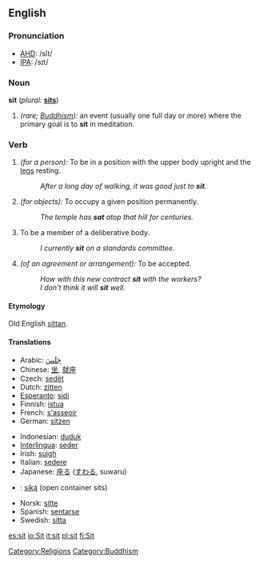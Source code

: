 ==English==

===Pronunciation===
*[[w:AHD|AHD]]: /sĭt/
*[[w:IPA|IPA]]: /sɪt/

===Noun===
'''sit'''  (''plural:'' '''[[sits]]''')
# ''(rare; [[Buddhism]]):'' an event (usually one full day or more) where the primary goal is to '''sit''' in meditation.

===Verb===
{{en-infl-irreg|sit|sits|sitting|sat|sat}}
# ''(for a person):'' To be in a position with the upper body upright and the [[leg]]s resting.
#: ''After a long day of walking, it was good just to '''sit'''.''
# ''(for objects):'' To occupy a given position permanently.
#: ''The temple has '''sat''' atop that hill for centuries.''
# To be a member of a deliberative body.
#: ''I currently '''sit''' on a standards committee.''
# ''(of an agreement or arrangement):'' To be accepted.
#: ''How with this new contract '''sit''' with the workers?''
#: ''I don't think it will '''sit''' well.''

====Etymology====
Old English [[sittan]].

==== Translations ====
{{top}}
*Arabic: [[جلس|جَلَسَ]]
*Chinese: [[坐]], [[就座]]
*Czech: [[sedět]]
*Dutch: [[zitten]]
*[[Esperanto]]: [[sidi]]
*Finnish: [[istua]]
*French: [[asseoir|s'asseoir]]
*German: [[sitzen]]
{{mid}}
*Indonesian: [[duduk]]
*[[Interlingua]]: [[seder]]
*Irish: [[suigh]]
*Italian: [[sedere]]
*Japanese: [[座る]] ([[すわる]], suwaru)
*{{nv}}: [[siką́]] (open container sits)
*Norsk: [[sitte]]
*Spanish: [[sentarse]]
*Swedish: [[sitta]]
{{bottom}}

[[Category:Religions]]
[[Category:Buddhism]]

[[es:sit]]
[[io:Sit]]
[[it:sit]]
[[pl:sit]]
[[fi:Sit]]